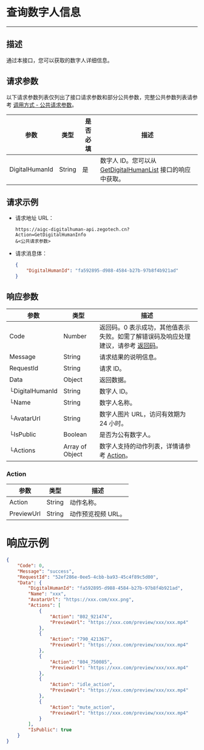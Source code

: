 
# 查询数字人信息

---

##  描述

通过本接口，您可以获取的数字人详细信息。

<PostPrototype link="https://aigc-digitalhuman-api.zegotech.cn?Action=GetDigitalHumanInfo" />

## 请求参数

以下请求参数列表仅列出了接口请求参数和部分公共参数，完整公共参数列表请参考 [调用方式 - 公共请求参数](./../accessing-server-apis.mdx#公共请求参数)。

| 参数               | 类型   | 是否必填 | 描述             |
|------------------|------|------|-------------------------|
| DigitalHumanId      | String | 是    | 数字人 ID。您可以从 [GetDigitalHumanList](./get-digital-human-list.mdx) 接口的响应中获取。     |


## 请求示例

- 请求地址 URL：

    ```https
    https://aigc-digitalhuman-api.zegotech.cn?Action=GetDigitalHumanInfo
    &<公共请求参数>
    ```

- 请求消息体：

    ```json
    {
        "DigitalHumanId": "fa592895-d988-4584-b27b-97b8f4b921ad"
    }
    ```

## 响应参数

| 参数 | 类型 | 描述 |
|------|------|------|
| Code | Number | 返回码。0 表示成功，其他值表示失败。如需了解错误码及响应处理建议，请参考 [返回码](./../return-codes.mdx)。 |
| Message | String | 请求结果的说明信息。 |
| RequestId | String | 请求 ID。 |
| Data | Object | 返回数据。 |
| └DigitalHumanId      | String       | 数字人 ID。 |
| └Name | String | 数字人名称。 |
| └AvatarUrl | String | 数字人图片 URL，访问有效期为 24 小时。 |
| └IsPublic | Boolean | 是否为公有数字人。 |
| └Actions | Array of Object | 数字人支持的动作列表，详情请参考 [Action](#action)。 |

### Action

| 参数 | 类型 | 描述 |
|------|------|------|
| Action | String | 动作名称。 |
| PreviewUrl | String | 动作预览视频 URL。 |


# 响应示例

```json
{
    "Code": 0,
    "Message": "success",
    "RequestId": "52ef286e-0ee5-4cbb-ba93-45c4f89c5d00",
    "Data": {
        "DigitalHumanId": "fa592895-d988-4584-b27b-97b8f4b921ad",
        "Name": "xxx",
        "AvatarUrl": "https://xxx.com/xxx.png",
        "Actions": [
            {
                "Action": "802_921474",
                "PreviewUrl": "https://xxx.com/preview/xxx/xxx.mp4"
            },
            {
                "Action": "790_421367",
                "PreviewUrl": "https://xxx.com/preview/xxx/xxx.mp4"
            },
            {
                "Action": "804_750085",
                "PreviewUrl": "https://xxx.com/preview/xxx/xxx.mp4"
            },
            {
                "Action": "idle_action",
                "PreviewUrl": "https://xxx.com/preview/xxx/xxx.mp4"
            },
            {
                "Action": "mute_action",
                "PreviewUrl": "https://xxx.com/preview/xxx/xxx.mp4"
            }
        ],
        "IsPublic": true
    }
}
```